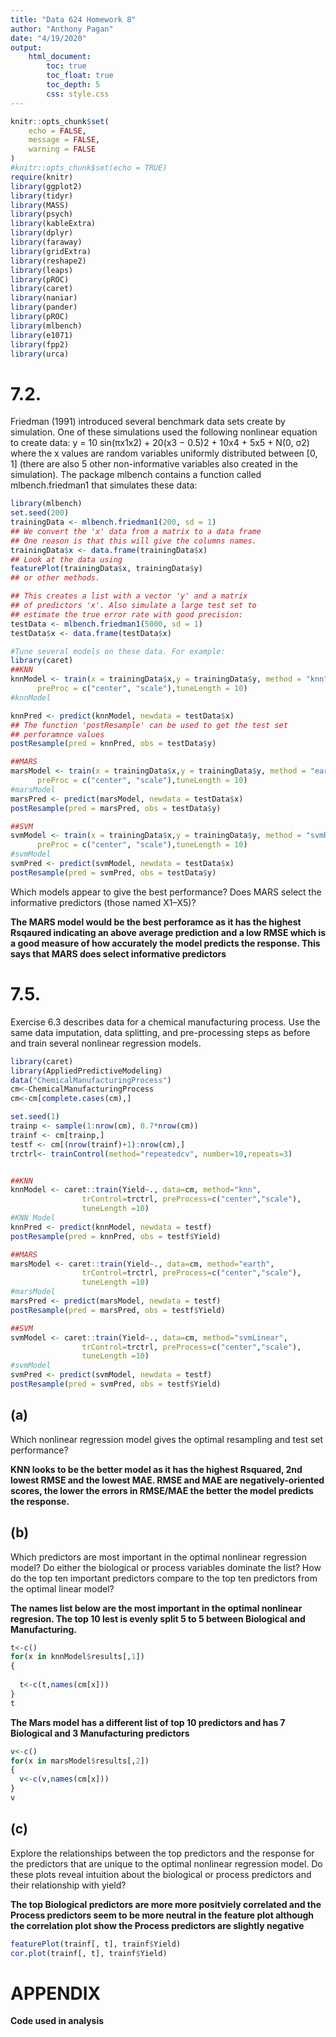 ```yaml
---
title: "Data 624 Homework 8"
author: "Anthony Pagan"
date: "4/19/2020"
output: 
    html_document:
        toc: true
        toc_float: true
        toc_depth: 5
        css: style.css
---
```



```r
knitr::opts_chunk$set(
	echo = FALSE,
	message = FALSE,
	warning = FALSE
)
#knitr::opts_chunk$set(echo = TRUE)
require(knitr)
library(ggplot2)
library(tidyr)
library(MASS)
library(psych)
library(kableExtra)
library(dplyr)
library(faraway)
library(gridExtra)
library(reshape2)
library(leaps)
library(pROC)
library(caret)
library(naniar)
library(pander)
library(pROC)
library(mlbench)
library(e1071)
library(fpp2)
library(urca)
```


# 7.2. 
Friedman (1991) introduced several benchmark data sets create by simulation. One of these simulations used the following nonlinear equation to create data: y = 10 sin(πx1x2) + 20(x3 − 0.5)2 + 10x4 + 5x5 + N(0, σ2) where the x values are random variables uniformly distributed between [0, 1] (there are also 5 other non-informative variables also created in the simulation). The package mlbench contains a function called mlbench.friedman1 that simulates these data:

```r

library(mlbench)
set.seed(200)
trainingData <- mlbench.friedman1(200, sd = 1)
## We convert the 'x' data from a matrix to a data frame
## One reason is that this will give the columns names.
trainingData$x <- data.frame(trainingData$x)
## Look at the data using
featurePlot(trainingData$x, trainingData$y)
## or other methods.

## This creates a list with a vector 'y' and a matrix
## of predictors 'x'. Also simulate a large test set to
## estimate the true error rate with good precision:
testData <- mlbench.friedman1(5000, sd = 1)
testData$x <- data.frame(testData$x)

#Tune several models on these data. For example:
library(caret)
##KNN
knnModel <- train(x = trainingData$x,y = trainingData$y, method = "knn",
      preProc = c("center", "scale"),tuneLength = 10)
#knnModel

knnPred <- predict(knnModel, newdata = testData$x)
## The function 'postResample' can be used to get the test set
## perforamnce values
postResample(pred = knnPred, obs = testData$y)

##MARS
marsModel <- train(x = trainingData$x,y = trainingData$y, method = "earth",
      preProc = c("center", "scale"),tuneLength = 10)
#marsModel
marsPred <- predict(marsModel, newdata = testData$x)
postResample(pred = marsPred, obs = testData$y)

##SVM
svmModel <- train(x = trainingData$x,y = trainingData$y, method = "svmRadial",
      preProc = c("center", "scale"),tuneLength = 10)
#svmModel
svmPred <- predict(svmModel, newdata = testData$x)
postResample(pred = svmPred, obs = testData$y)


```

Which models appear to give the best performance? Does MARS select the
informative predictors (those named X1–X5)?

**The MARS model would be the best perforamce as it has the highest Rsqaured  indicating an above average prediction and a low RMSE which is a good measure of how accurately the model predicts the response. This says that MARS does select informative predictors**

# 7.5. 
Exercise 6.3 describes data for a chemical manufacturing process. Use the same data imputation, data splitting, and pre-processing steps as before and train several nonlinear regression models. 


```r
library(caret)
library(AppliedPredictiveModeling)
data("ChemicalManufacturingProcess")
cm<-ChemicalManufacturingProcess
cm<-cm[complete.cases(cm),]

set.seed(1)
trainp <- sample(1:nrow(cm), 0.7*nrow(cm))
trainf <- cm[trainp,]
testf <- cm[(nrow(trainf)+1):nrow(cm),]
trctrl<- trainControl(method="repeatedcv", number=10,repeats=3)


##KNN
knnModel <- caret::train(Yield~., data=cm, method="knn", 
                trControl=trctrl, preProcess=c("center","scale"),
                tuneLength =10)
#KNN Model
knnPred <- predict(knnModel, newdata = testf)
postResample(pred = knnPred, obs = testf$Yield)

##MARS
marsModel <- caret::train(Yield~., data=cm, method="earth", 
                trControl=trctrl, preProcess=c("center","scale"),
                tuneLength =10)
#marsModel
marsPred <- predict(marsModel, newdata = testf)
postResample(pred = marsPred, obs = testf$Yield)

##SVM
svmModel <- caret::train(Yield~., data=cm, method="svmLinear", 
                trControl=trctrl, preProcess=c("center","scale"),
                tuneLength =10)
#svmModel
svmPred <- predict(svmModel, newdata = testf)
postResample(pred = svmPred, obs = testf$Yield)

```


## (a) 
Which nonlinear regression model gives the optimal resampling and test set performance?

**KNN looks to be the better model as it has the highest Rsquared, 2nd lowest RMSE and the lowest MAE. RMSE and MAE are negatively-oriented scores, the lower the errors in RMSE/MAE the better the model predicts the response.**

## (b) 
Which predictors are most important in the optimal nonlinear regression model? Do either the biological or process variables dominate the list? How do the top ten important predictors compare to the top ten predictors from the optimal linear model?

**The names list below are the most important in the optimal nonlinear regresion. The top 10 lest is evenly split 5 to 5 between Biological and Manufacturing.**

```r
t<-c()
for(x in knnModel$results[,1])
{
  
  t<-c(t,names(cm[x]))
}
t
```

**The Mars model has a different list of top 10 predictors and has 7 Biological and 3 Manufacturing predictors**

```r
v<-c()
for(x in marsModel$results[,2])
{
  v<-c(v,names(cm[x]))
}
v
```

## (c) 
Explore the relationships between the top predictors and the response for the predictors that are unique to the optimal nonlinear regression model. Do these plots reveal intuition about the biological or process predictors and their relationship with yield?

**The top Biological predictors are more more positviely correlated and the Process predictors seem to be more neutral in the feature plot although the correlation plot show the Process predictors are slightly negative**

```r

featurePlot(trainf[, t], trainf$Yield)
cor.plot(trainf[, t], trainf$Yield)
```


# APPENDIX

**Code used in analysis**
```r

```

